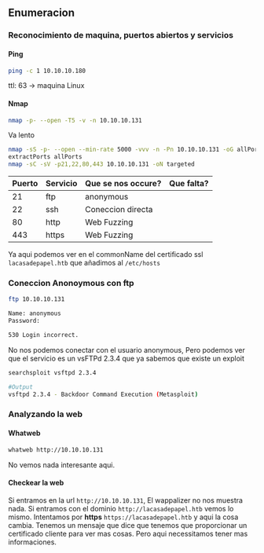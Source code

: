 ## Enumeracion {-}

### Reconocimiento de maquina, puertos abiertos y servicios {-} 

#### Ping {-}

```bash
ping -c 1 10.10.10.180
```
ttl: 63 -> maquina Linux

#### Nmap {-}

```bash
nmap -p- --open -T5 -v -n 10.10.10.131
```

Va lento

```bash
nmap -sS -p- --open --min-rate 5000 -vvv -n -Pn 10.10.10.131 -oG allPorts 
extractPorts allPorts
nmap -sC -sV -p21,22,80,443 10.10.10.131 -oN targeted
```


| Puerto | Servicio | Que se nos occure?          | Que falta? |
| ------ | -------- | --------------------------- | ---------- |
| 21     | ftp      | anonymous                   |            |
| 22     | ssh      | Coneccion directa           |            |
| 80     | http     | Web Fuzzing                 |            |
| 443    | https    | Web Fuzzing                 |            |


Ya aqui podemos ver en el commonName del certificado ssl `lacasadepapel.htb` que añadimos al `/etc/hosts`

### Coneccion Anonoymous con ftp {-}

```bash
ftp 10.10.10.131

Name: anonymous
Password: 

530 Login incorrect.
```

No nos podemos conectar con el usuario anonymous, Pero podemos ver que el servicio es un vsFTPd 2.3.4 que ya sabemos que existe un exploit

```bash
searchsploit vsftpd 2.3.4

#Output
vsftpd 2.3.4 - Backdoor Command Execution (Metasploit)
```

### Analyzando la web {-}

#### Whatweb {-}

```bash
whatweb http://10.10.10.131
```

No vemos nada interesante aqui.

#### Checkear la web {-}

Si entramos en la url `http://10.10.10.131`, El wappalizer no nos muestra nada. Si entramos con el dominio `http://lacasadepapel.htb` vemos lo mismo.
Intentamos por **https** `https://lacasadepapel.htb` y aqui la cosa cambia. Tenemos un mensaje que dice que tenemos que proporcionar un certificado cliente
para ver mas cosas. Pero aqui necessitamos tener mas informaciones.
